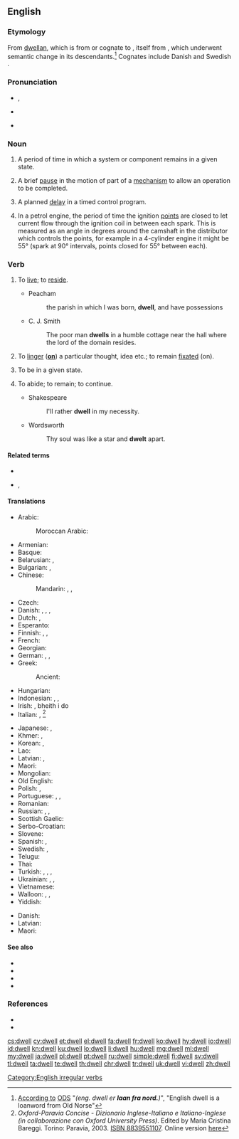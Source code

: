 ==English==

===Etymology===
From {{etyl|ang|en}} [[dwellan]], which is from or cognate to {{cog|non|dvelja}}, itself from {{etyl|gem-pro|en}} {{m|gem-pro|*dwelaną||to go astray}}, which underwent semantic change in its descendants.<ref>[http://ordnet.dk/ods/opslag?id=437404 According to] [[:da:ODS|ODS]] "''(eng. dwell er '''laan fra nord.''')''", "English dwell is a loanword from Old Norse"</ref> Cognates include Danish {{m|da|dvæle}} and Swedish {{m|sv|dväljas}}.

===Pronunciation===
* {{enPR|dwĕl}}, {{IPA|/dwɛl/|lang=en}}
* {{audio|en-us-dwell.ogg|Audio (US)|lang=en}}

* {{rhymes|ɛl|lang=en}}

===Noun===
{{en-noun}}

# {{lb|en|engineering}} A period of time in which a system or component remains in a given state.
# {{lb|en|engineering}} A brief [[pause]] in the motion of part of a [[mechanism]] to allow an operation to be completed.
# {{lb|en|electrical engineering}} A planned [[delay]] in a timed control program.
# {{lb|en|automotive}} In a petrol engine, the period of time the ignition [[points]] are closed to let current flow through the ignition coil in between each spark. This is measured as an angle in degrees around the camshaft in the distributor which controls the points, for example in a 4-cylinder engine it might be 55° (spark at 90° intervals, points closed for 55° between each).

===Verb===
{{en-verb|dwells|dwelling|dwelt|past2=dwelled|past2_qual=mostly US}}

# {{lb|en|intransitive|now|_|literary}} To [[live]]; to [[reside]].
#* Peacham
#*: the parish in which I was born, '''dwell''', and have possessions
#* C. J. Smith
#*: The poor man '''dwells''' in a humble cottage near the hall where the lord of the domain resides.
# {{lb|en|intransitive}} To [[linger]] ('''[[on]]''') a particular thought, idea etc.; to remain [[fixated]] (on).
# {{lb|en|intransitive|engineering}} To be in a given state.
# {{lb|en|intransitive}} To abide; to remain; to continue.
#* Shakespeare
#*: I'll rather '''dwell''' in my necessity.
#* Wordsworth
#*: Thy soul was like a star and '''dwelt''' apart.

====Related terms====
* {{l|en|dwelling}}
* {{l|en|dwell on}}, {{l|en|dwell upon}}

====Translations====
{{trans-top|live, reside}}
* Arabic:
*: Moroccan Arabic: {{t|ary|سْكن|tr=skən}}
* Armenian: {{t-needed|hy}}
* Basque: {{t-needed|eu}}
* Belarusian: {{t|be|пражыва́ць|impf|sc=Cyrl}}, {{t|be|пражываць|impf|alt=жыць|sc=Cyrl}}
* Bulgarian: {{t+|bg|живе́я|impf}}, {{t+|bg|обита́вам|impf}}
* Chinese:
*: Mandarin: {{t+|cmn|居住|tr=jūzhù|sc=Hani}}, {{t+|cmn|住|tr=zhù|sc=Hani}}, {{t+|cmn|居留|tr=jūliú|sc=Hani}}
* Czech: {{t+|cs|bydlet}}
* Danish: {{t+|da|leve}}, {{t|da|forblive}}, {{t|da|bebo}}, {{t+|da|bo}}
* Dutch: {{t+|nl|rondhangen}}, {{t+|nl|verblijven}}
* Esperanto: {{t|eo|loĝi}}
* Finnish: {{t+|fi|asua}}, {{t+|fi|oleskella}}, {{t+|fi|asustaa}}
* French: {{t+|fr|résider}}
* Georgian: {{t-needed|ka}}
* German: {{t+|de|leben}}, {{t+|de|verbleiben}}, {{t+|de|wohnen}}
* Greek:
*: Ancient: {{t|grc|ναίω|sc=polytonic}}
* Hungarian: {{t+|hu|lakik}}
* Indonesian: {{t+|id|tinggal}}, {{t+|id|diam|alt=berdiam}}, {{t+|id|diam|alt=mendiami}}
* Irish: {{t|ga|cónaigh}}, bheith i do {{t|ga|cónaí|m|alt=chónaí}}
* Italian: {{t+check|it|abitare}}, {{t-check|it|dimorare}}<ref>''Oxford-Paravia Concise - Dizionario Inglese-Italiano e Italiano-Inglese (in collaborazione con Oxford University Press)''. Edited by Maria Cristina Bareggi. Torino: Paravia, 2003. [[W:Wikipedia:book sources|ISBN 8839551107]]. Online version [http://www.oxfordparavia.it/ here]</ref><!-- what do we do with this? -->
{{trans-mid}}
* Japanese: {{t+|ja|住む|tr=sumu}}, {{t+|ja|居住|tr=kyojū suru|alt=居住する}}
* Khmer: {{t+|km|នៅ|sc=Mymr}}, {{t|km|រស់នៅ|sc=Mymr}}
* Korean: {{t+|ko|살다|sc=Kore}}, {{t+|ko|거주하다|sc=Kore}}
* Lao: {{t-needed|lo}}
* Latvian: {{t|lv|mist}}, {{t+|lv|dzīvot}}
* Maori: {{t|mi|noho}}
* Mongolian: {{t-needed|mn}}
* Old English: {{t|ang|būan}}
* Polish: {{t+|pl|mieszkać}}, {{t+|pl|zamieszkiwać}}
* Portuguese: {{t+|pt|habitar}}, {{t+|pt|morar}}, {{qualifier|Brazil}} {{t+|pt|viver}}
* Romanian: {{t+|ro|trăi}}
* Russian: {{t+|ru|прожива́ть|impf}}, {{t+|ru|жить|impf}}, {{t+|ru|обита́ть|impf}}
* Scottish Gaelic: {{t|gd|còmhnaich}}
* Serbo-Croatian: {{t+|sh|boraviti|impf}}
* Slovene: {{t|sl|bivati}}
* Spanish: {{t+|es|habitar}}, {{t+|es|morar}}
* Swedish: {{t+|sv|bo}}, {{t+|sv|leva}}
* Telugu: {{t+|te|నివసించు}}
* Thai: {{t-needed|th}}
* Turkish: {{t+|tr|oturmak}}, {{t+|tr|ikamet etmek}}, {{t+|tr|eğleşmek}}, {{t+|tr|kalmak}}
* Ukrainian: {{t+|uk|ме́шкати|impf|sc=Cyrl}}, {{t|uk|жи́ти|impf|sc=Cyrl}}, {{t+|uk|прожива́ти|impf|sc=Cyrl}}
* Vietnamese: {{t-needed|vi}}
* Walloon: {{t+|wa|dimorer}}, {{t+|wa|dimani}}, {{t+|wa|lodjî}}
* Yiddish: {{t|yi|וווינען}}
{{trans-bottom}}

{{trans-top|to linger on as thoughts}}
* Danish: {{t|da|dvæle}}
* Latvian: {{t|lv|gremdēties}}
* Maori: {{t|mi|rauroha}}
{{trans-mid}}
{{trans-bottom}}

====See also====
* {{l|en|abide}}
* {{l|en|live}}
* {{l|en|reside}}
* {{l|en|stay}}

===References===
<references/>
* {{R:Century 1911}}
* {{R:Webster 1913}}

[[Category:English irregular verbs]]

[[cs:dwell]]
[[cy:dwell]]
[[et:dwell]]
[[el:dwell]]
[[fa:dwell]]
[[fr:dwell]]
[[ko:dwell]]
[[hy:dwell]]
[[io:dwell]]
[[id:dwell]]
[[kn:dwell]]
[[ku:dwell]]
[[lo:dwell]]
[[li:dwell]]
[[hu:dwell]]
[[mg:dwell]]
[[ml:dwell]]
[[my:dwell]]
[[ja:dwell]]
[[pl:dwell]]
[[pt:dwell]]
[[ru:dwell]]
[[simple:dwell]]
[[fi:dwell]]
[[sv:dwell]]
[[tl:dwell]]
[[ta:dwell]]
[[te:dwell]]
[[th:dwell]]
[[chr:dwell]]
[[tr:dwell]]
[[uk:dwell]]
[[vi:dwell]]
[[zh:dwell]]